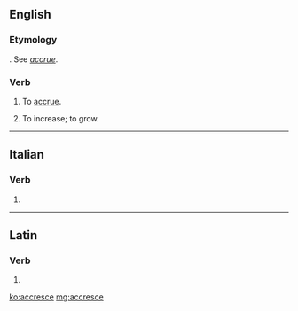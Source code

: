 ==English==

===Etymology===
{{etyl|la|en}} {{m|la|accrescere}}. See ''[[accrue]]''.

===Verb===
{{en-verb|accresc}}

# {{label|en|rare|intransitive}} To [[accrue]].
# {{label|en|obsolete|intransitive}} To increase; to grow.

----

==Italian==

===Verb===
{{head|it|verb form}}

# {{inflection of|accrescere||3|s|pres|indc|lang=it}}

----

==Latin==

===Verb===
{{la-verb-form|accresce}}

# {{inflection of|accrescō||2|s|pres|actv|impr|lang=la}}

[[ko:accresce]]
[[mg:accresce]]
